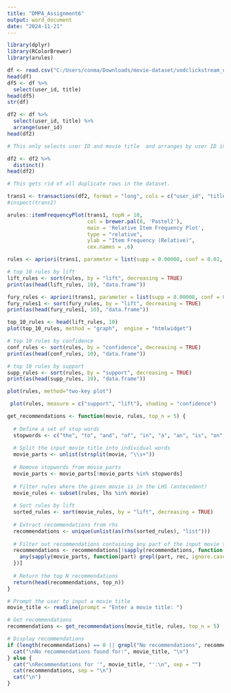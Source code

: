 ---
title: "DMPA_Assignment6"
output: word_document
date: "2024-11-21"
---

```{r}
library(dplyr)
library(RColorBrewer)
library(arules)
```


```{r}
df <- read.csv("C:/Users/conma/Downloads/movie-dataset/vodclickstream_uk_movies_03.csv", header=TRUE)
head(df)
df5 <- df %>%
  select(user_id, title)
head(df5)
str(df)
```

```{r}
df2 <- df %>%
  select(user_id, title) %>%
  arrange(user_id)
head(df2)

# This only selects user ID and movie title  and arranges by user ID in ascending order
```

```{r}
df2 <- df2 %>% 
  distinct()
head(df2)

# This gets rid of all duplicate rows in the dataset.
```


```{r}
trans1 <- transactions(df2, format = "long", cols = c("user_id", "title"))
#inspect(trans2)
```

```{r}
arules::itemFrequencyPlot(trans1, topN = 10,
                          col = brewer.pal(8, 'Pastel2'),
                          main = 'Relative Item Frequency Plot',
                          type = "relative",
                          ylab = "Item Frequency (Relative)",
                          cex.names = .6)
```

```{r}
rules <- apriori(trans1, parameter = list(supp = 0.00008, conf = 0.02, minlen=2))

# top 10 rules by lift
lift_rules <- sort(rules, by = "lift", decreasing = TRUE)
print(as(head(lift_rules, 10), "data.frame"))
```

```{r}
fury_rules <- apriori(trans1, parameter = list(supp = 0.00008, conf = 0.02, minlen = 2), appearance = list(default = "rhs", lhs="Fury"))
fury_rules1 <- sort(fury_rules, by = "lift", decreasing = TRUE)
print(as(head(fury_rules1, 10), "data.frame"))
```


```{r}
top_10_rules <- head(lift_rules, 10)
plot(top_10_rules, method = "graph",  engine = "htmlwidget")
```


```{r}
# top 10 rules by confidence
conf_rules <- sort(rules, by = "confidence", decreasing = TRUE)
print(as(head(conf_rules, 10), "data.frame"))
```

```{r}
# top 10 rules by support
supp_rules <- sort(rules, by = "support", decreasing = TRUE)
print(as(head(supp_rules, 10), "data.frame"))
```

```{r}
plot(rules, method="two-key plot")
```



```{r}
 plot(rules, measure = c("support", "lift"), shading = "confidence")
```



```{r}
get_recommendations <- function(movie, rules, top_n = 5) {
  
  # Define a set of stop words
  stopwords <- c("the", "to", "and", "of", "in", "a", "an", "is", "on", "at", "with")
  
  # Split the input movie title into individual words
  movie_parts <- unlist(strsplit(movie, "\\s+"))
  
  # Remove stopwords from movie_parts
  movie_parts <- movie_parts[!movie_parts %in% stopwords]
  
  # Filter rules where the given movie is in the LHS (antecedent)
  movie_rules <- subset(rules, lhs %in% movie)
  
  # Sort rules by lift
  sorted_rules <- sort(movie_rules, by = "lift", decreasing = TRUE)
  
  # Extract recommendations from rhs
  recommendations <- unique(unlist(as(rhs(sorted_rules), "list")))
  
  # Filter out recommendations containing any part of the input movie title excluding the stopwords above
  recommendations <- recommendations[!sapply(recommendations, function(rec) {
    any(sapply(movie_parts, function(part) grepl(part, rec, ignore.case = TRUE)))
  })]
  
  # Return the top N recommendations
  return(head(recommendations, top_n))
}
```


```{r}

# Prompt the user to input a movie title
movie_title <- readline(prompt = "Enter a movie title: ")

# Get recommendations
recommendations <- get_recommendations(movie_title, rules, top_n = 5)

# Display recommendations 
if (length(recommendations) == 0 || grepl("No recommendations", recommendations[1])) {
  cat("\nNo recommendations found for:", movie_title, "\n")
} else {
  cat("\nRecommendations for '", movie_title, "':\n", sep = "")
  cat(recommendations, sep = "\n")
  cat("\n")
}
```


